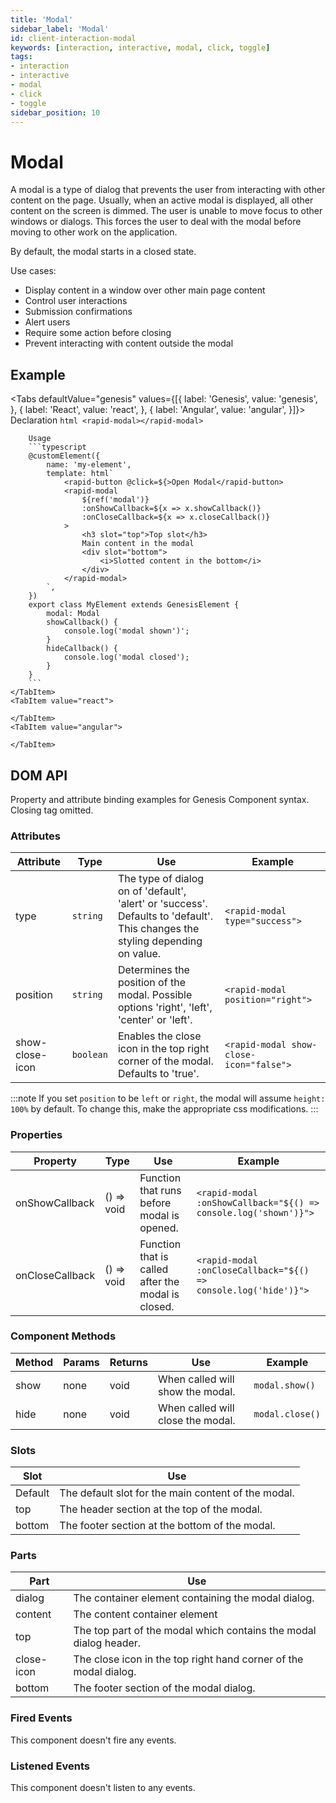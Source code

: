 ```yaml
---
title: 'Modal'
sidebar_label: 'Modal'
id: client-interaction-modal
keywords: [interaction, interactive, modal, click, toggle]
tags:
- interaction
- interactive
- modal
- click
- toggle
sidebar_position: 10
---
```






# Modal

A modal is a type of dialog that prevents the user from interacting with other content on the page. Usually, when an active modal is displayed, all other content on the screen is dimmed. The user is unable to move focus to other windows or dialogs. This forces the user to deal with the modal before moving to other work on the application.

By default, the modal starts in a closed state.

Use cases:
* Display content in a window over other main page content
* Control user interactions
* Submission confirmations
* Alert users
* Require some action before closing
* Prevent interacting with content outside the modal

## Example

<ModalDemo />

<Tabs defaultValue="genesis" values={[{ label: 'Genesis', value: 'genesis', }, { label: 'React', value: 'react', }, { label: 'Angular', value: 'angular', }]}>
    <TabItem value="genesis">
        Declaration
        ```html
        <rapid-modal></rapid-modal>
        ```

        Usage
        ```typescript
        @customElement({
            name: 'my-element',
            template: html`
                <rapid-button @click=${>Open Modal</rapid-button>
                <rapid-modal
                    ${ref('modal')}
                    :onShowCallback=${x => x.showCallback()}
                    :onCloseCallback=${x => x.closeCallback()}
                >
                    <h3 slot="top">Top slot</h3>
                    Main content in the modal
                    <div slot="bottom">
                        <i>Slotted content in the bottom</i>
                    </div>
                </rapid-modal>
            `,
        })
        export class MyElement extends GenesisElement {
            modal: Modal
            showCallback() {
                console.log('modal shown')';
            }
            hideCallback() {
                console.log('modal closed');
            }
        }
        ```
    </TabItem>
    <TabItem value="react">

    </TabItem>
    <TabItem value="angular">

    </TabItem>
</Tabs>

## DOM API

Property and attribute binding examples for Genesis Component syntax. Closing tag omitted.

### Attributes

| Attribute | Type | Use | Example |
|---|---|---|---|
|type|`string`|The type of dialog on of 'default', 'alert' or 'success'. Defaults to 'default'. This changes the styling depending on value.|`<rapid-modal type="success">`|
|position|`string`|Determines the position of the modal. Possible options 'right', 'left', 'center' or 'left'.|`<rapid-modal position="right">`|
|show-close-icon|`boolean`|Enables the close icon in the top right corner of the modal. Defaults to 'true'.|`<rapid-modal show-close-icon="false">`|

:::note
If you set `position` to be `left` or `right`, the modal will assume `height: 100%` by default. To change this, make the appropriate css modifications.
:::

### Properties

| Property | Type | Use | Example |
|---|---|---|---|
|onShowCallback|() => void|Function that runs before modal is opened.|`<rapid-modal :onShowCallback="${() => console.log('shown')}">`|
|onCloseCallback|() => void|Function that is called after the modal is closed.|`<rapid-modal :onCloseCallback="${() => console.log('hide')}">`|

### Component Methods

| Method | Params | Returns | Use | Example |
|---|---|---|---|---|
|show|none|void|When called will show the modal.|`modal.show()`|
|hide|none|void|When called will close the modal.|`modal.close()`|

### Slots

| Slot | Use |
|---|---|
| Default | The default slot for the main content of the modal. |
| top | The header section at the top of the modal. |
| bottom | The footer section at the bottom of the modal. |

### Parts

| Part | Use |
|---|---|
| dialog | The container element containing the modal dialog. |
| content | The content container element |
| top | The top part of the modal which contains the modal dialog header. |
| close-icon | The close icon in the top right hand corner of the modal dialog. |
| bottom | The footer section of the modal dialog. |

### Fired Events

This component doesn't fire any events.

### Listened Events

This component doesn't listen to any events.

